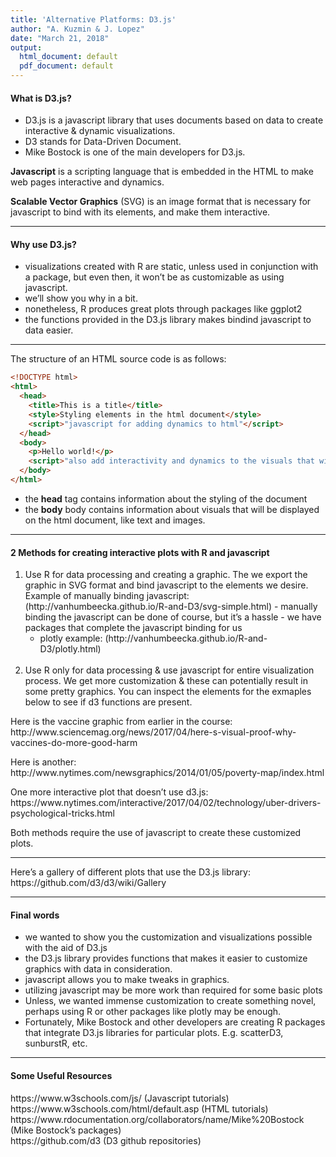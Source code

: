 ```yaml
---
title: 'Alternative Platforms: D3.js'
author: "A. Kuzmin & J. Lopez"
date: "March 21, 2018"
output:
  html_document: default
  pdf_document: default
---
```


#### What is D3.js? <br>
  - D3.js is a javascript library that uses documents based on data to create interactive & dynamic visualizations. <br>
  - D3 stands for Data-Driven Document. <br>
  - Mike Bostock is one of the main developers for D3.js.

<b>Javascript</b> is a scripting language that is embedded in the HTML to make web pages interactive and dynamics. 

<b>Scalable Vector Graphics</b>  (SVG) is an image format that is necessary for javascript to bind with its elements, and make them interactive.

***

#### Why use D3.js? <br>
  - visualizations created with R are static, unless used in conjunction with a package,
  but even then, it won't be as customizable as using javascript. <br>
  - we'll show you why in a bit. <br>
  - nonetheless, R produces great plots through packages like ggplot2 <br>
  - the functions provided in the D3.js library makes bindind javascript to data easier.
  
***

The structure of an HTML source code is as follows:
```html
<!DOCTYPE html>
<html>
  <head>
    <title>This is a title</title>
    <style>Styling elements in the html document</style>
    <script>"javascript for adding dynamics to html"</script>
  </head>
  <body>
    <p>Hello world!</p>
    <script>"also add interactivity and dynamics to the visuals that will appear" </script>
  </body>
</html>
```
  - the <b>head</b> tag contains information about the styling of the document
  - the <b>body</b> body contains information about visuals that will be displayed on the html document, like text and images.
  
***
  
#### 2 Methods for creating interactive plots with R and javascript

  1. Use R for data processing and creating a graphic. The we export the graphic in SVG format and bind javascript to the elements we desire.
  Example of manually binding javascript: (http://vanhumbeecka.github.io/R-and-D3/svg-simple.html)
    - manually binding the javascript can be done of course, but it's a hassle
    - we have packages that complete the javascript binding for us
      - plotly example: (http://vanhumbeecka.github.io/R-and-D3/plotly.html)
<br>
<br>
  
  2. Use R only for data processing & use javascript for entire visualization process. We get more customization & these can potentially result in some pretty graphics. You can inspect the elements for the exmaples below to see if d3 functions are present. 

Here is the vaccine graphic from earlier in the course: http://www.sciencemag.org/news/2017/04/here-s-visual-proof-why-vaccines-do-more-good-harm

Here is another: http://www.nytimes.com/newsgraphics/2014/01/05/poverty-map/index.html

One more interactive plot that doesn't use d3.js: https://www.nytimes.com/interactive/2017/04/02/technology/uber-drivers-psychological-tricks.html

Both methods require the use of javascript to create these customized plots.
  
***
  
Here's a gallery of different plots that use the D3.js library: https://github.com/d3/d3/wiki/Gallery

***

#### Final words
- we wanted to show you the customization and visualizations possible with the aid of D3.js
- the D3.js library provides functions that makes it easier to customize graphics with data in consideration. 
- javascript allows you to make tweaks in graphics.
- utilizing javascript may be more work than required for some basic plots
- Unless, we wanted immense customization to create something novel, perhaps using R or other packages like plotly may be enough.
- Fortunately, Mike  Bostock and other developers are creating R packages that integrate D3.js libraries for particular plots. E.g. scatterD3, sunburstR, etc.

***

#### Some Useful Resources
https://www.w3schools.com/js/ (Javascript tutorials)<br>
https://www.w3schools.com/html/default.asp (HTML tutorials)<br>
https://www.rdocumentation.org/collaborators/name/Mike%20Bostock (Mike Bostock's packages)<br>
https://github.com/d3 (D3 github repositories)